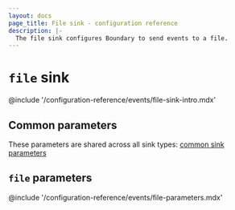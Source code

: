 ```yaml
---
layout: docs
page_title: File sink - configuration reference
description: |-
  The file sink configures Boundary to send events to a file.
---
```


# `file` sink

@include '/configuration-reference/events/file-sink-intro.mdx'

## Common parameters

These parameters are shared across all sink types: [common sink parameters](/boundary/docs/configuration/events/common)

## `file` parameters

@include '/configuration-reference/events/file-parameters.mdx'